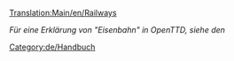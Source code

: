 [[Translation:Main/en/Railways]]

{{bilingual_box|de
|Diese Kategorie ist für alle Artikel, die etwas zu tun haben mit Eisenbahnen, inklusive Züge, Bau von Eisenbahnstrecken und -Kreuzungen, Signale, u.s.w.
|The '''railways''' category is for all pages relating to railways including trains, construction, junctions, signalling etc.}}
''Für eine Erklärung von "Eisenbahn" in OpenTTD, siehe den {{User:Pystro/Template:Link Translation|Railways|De|Eisenbahn-Artikel|Eisenbahn|Eisenbahnen|Züge|Zug|Gleise|Gleis}}''

[[Category:de/Handbuch]]